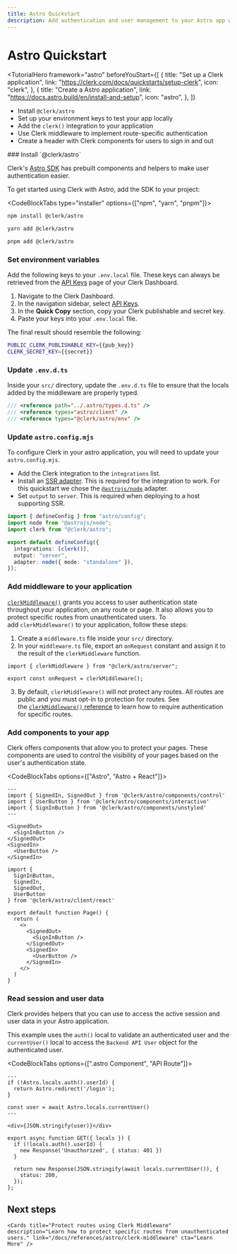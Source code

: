 ```yaml
---
title: Astro Quickstart
description: Add authentication and user management to your Astro app with Clerk.
---
```


# Astro Quickstart

<TutorialHero
  framework="astro"
  beforeYouStart={[
    {
      title: "Set up a Clerk application",
      link: "https://clerk.com/docs/quickstarts/setup-clerk",
      icon: "clerk",
    },
    {
      title: "Create a Astro application",
      link: "https://docs.astro.build/en/install-and-setup",
      icon: "astro",
    },
  ]}
>

- Install `@clerk/astro`
- Set up your environment keys to test your app locally
- Add the `clerk()` integration to your application
- Use Clerk middleware to implement route-specific authentication
- Create a header with Clerk components for users to sign in and out

</TutorialHero>

<Steps>
### Install `@clerk/astro`

Clerk's [Astro SDK](/docs/references/astro/overview) has prebuilt components and helpers to make user authentication easier.

To get started using Clerk with Astro, add the SDK to your project:

<CodeBlockTabs type="installer" options={["npm", "yarn", "pnpm"]}>
  ```bash filename="terminal"
  npm install @clerk/astro
  ```

  ```bash filename="terminal"
  yarn add @clerk/astro
  ```

  ```bash filename="terminal"
  pnpm add @clerk/astro
  ```
</CodeBlockTabs>

### Set environment variables

<SignedIn>

Add the following keys to your `.env.local` file. These keys can always be retrieved from the [API Keys](https://dashboard.clerk.com/last-active?path=api-keys) page of your Clerk Dashboard.

</SignedIn>

<SignedOut>

1. Navigate to the Clerk Dashboard.
2. In the navigation sidebar, select [API Keys](https://dashboard.clerk.com/last-active?path=api-keys).
3. In the **Quick Copy** section, copy your Clerk publishable and secret key.
4. Paste your keys into your `.env.local` file.

The final result should resemble the following:

</SignedOut>

  <InjectKeys>

  ```sh filename=".env"
  PUBLIC_CLERK_PUBLISHABLE_KEY={{pub_key}}
  CLERK_SECRET_KEY={{secret}}
  ```

  </InjectKeys>


### Update `.env.d.ts`

Inside your `src/` directory, update the `.env.d.ts` file to ensure that the locals added by the middleware are properly typed.

```ts filename="src/.env.d.ts" {3}
/// <reference path="../.astro/types.d.ts" />
/// <reference types="astro/client" />
/// <reference types="@clerk/astro/env" />
```

### Update `astro.config.mjs`

To configure Clerk in your astro application, you will need to update your `astro.config.mjs`.

- Add the Clerk integration to the `integrations` list.
- Install an [SSR adapter](https://docs.astro.build/en/guides/server-side-rendering/#official-adapters). This is required for the integration to work. For this quickstart we chose the [`@astrojs/node`](https://docs.astro.build/en/guides/integrations-guide/node/) adapter.
- Set `output` to `server`. This is required when deploying to a host supporting SSR.

```ts filename="astro.config.mjs" {2,3,6-8}
import { defineConfig } from "astro/config";
import node from "@astrojs/node";
import clerk from "@clerk/astro";

export default defineConfig({
  integrations: [clerk()],
  output: "server",
  adapter: node({ mode: "standalone" }),
});
```

### Add middleware to your application

[`clerkMiddleware()`](/docs/references/astro/clerk-middleware) grants you access to user authentication state throughout your application, on any route or page. It also allows you to protect specific routes from unauthenticated users. To add `clerkMiddleware()` to your application, follow these steps:

1. Create a `middleware.ts` file inside your `src/` directory.
2. In your `middleware.ts` file, export an `onRequest` constant and assign it to the result of the `clerkMiddleware` function.

```tsx filename="src/middleware.ts"
import { clerkMiddleware } from "@clerk/astro/server";

export const onRequest = clerkMiddleware();
```

3. By default, `clerkMiddleware()` will not protect any routes. All routes are public and you must opt-in to protection for routes. See the [`clerkMiddleware()` reference](/docs/references/astro/clerk-middleware) to learn how to require authentication for specific routes.

### Add components to your app

Clerk offers components that allow you to protect your pages. These components are used to control the visibility of your pages based on the user's authentication state.

<CodeBlockTabs options={["Astro", "Astro + React"]}>
  ```astro filename="src/pages/index.astro"
  ---
  import { SignedIn, SignedOut } from '@clerk/astro/components/control'
  import { UserButton } from '@clerk/astro/components/interactive'
  import { SignInButton } from '@clerk/astro/components/unstyled'
  ---

  <SignedOut>
    <SignInButton />
  </SignedOut>
  <SignedIn>
    <UserButton />
  </SignedIn>
  ```

  ```tsx filename="src/pages/index.tsx"
  import {
    SignInButton,
    SignedIn,
    SignedOut,
    UserButton
  } from '@clerk/astro/client/react'

  export default function Page() {
    return (
      <>
        <SignedOut>
          <SignInButton />
        </SignedOut>
        <SignedIn>
          <UserButton />
        </SignedIn>
      </>
    )
  }
  ```
</CodeBlockTabs>

### Read session and user data

Clerk provides helpers that you can use to access the active session and user data in your Astro application.

This example uses the `auth()` local to validate an authenticated user and the  `currentUser()` local to access the `Backend API User` object for the authenticated user.

<CodeBlockTabs options={[".astro Component", "API Route"]}>

```astro filename="src/pages/me.astro"
---
if (!Astro.locals.auth().userId) {
  return Astro.redirect('/login');
}

const user = await Astro.locals.currentUser()
---

<div>{JSON.stringify(user)}</div>
```

```tsx filename="src/api/me.ts"
export async function GET({ locals }) {
  if (!locals.auth().userId) {
    new Response('Unauthorized', { status: 401 })
  }

  return new Response(JSON.stringify(await locals.currentUser()), {
    status: 200,
  });
};
```
</CodeBlockTabs>
</Steps>

## Next steps

<div className="container mx-auto my-4">
  <div className="grid grid-cols-1 gap-6 md:grid-cols-2">

    <Cards title="Protect routes using Clerk Middleware" description="Learn how to protect specific routes from unauthenticated users." link="/docs/references/astro/clerk-middleware" cta="Learn More" />

  </div>
</div>
